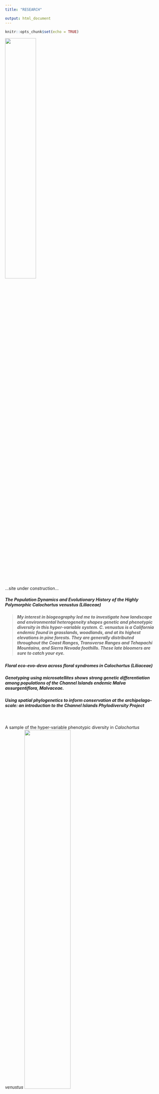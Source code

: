 ```yaml
---
title: "RESEARCH"

output: html_document
---
```


```r
knitr::opts_chunk$set(echo = TRUE)
```
<img src="IMG_20190616_121625.jpg" height="45%" width="45%">

<br>

 ...site under construction...

##### The Population Dynamics and Evolutionary History of the Highly Polymorphic Calochortus venustus (Liliaceae)  
> ##### My interest in biogeography led me to investigate how landscape and environmental heterogeneity shapes genetic and phenotypic diversity in this hyper-variable system. *C. venustus* is a California endemic found in grasslands, woodlands, and at its highest elevations in pine forests. They are generally distributed throughout the Coast Ranges, Transverse Ranges and Tehapachi Mountains, and Sierra Nevada foothills. These late bloomers are sure to catch your eye.

##### Floral eco-evo-devo across floral syndromes in Calochortus (Liliaceae)

##### Genotyping using microsatellites shows strong genetic differentiation among populations of the Channel Islands endemic Malva assurgentiflora, Malvaceae.

##### Using spatial phylogenetics to inform conservation at the archipelago-scale: an introduction to the Channel Islands Phylodiversity Project

<br>

A sample of the hyper-variable phenotypic diversity in *Calochortus venustus*
<img src= "Cven_diversity_original.png" height="55%" width="55%">